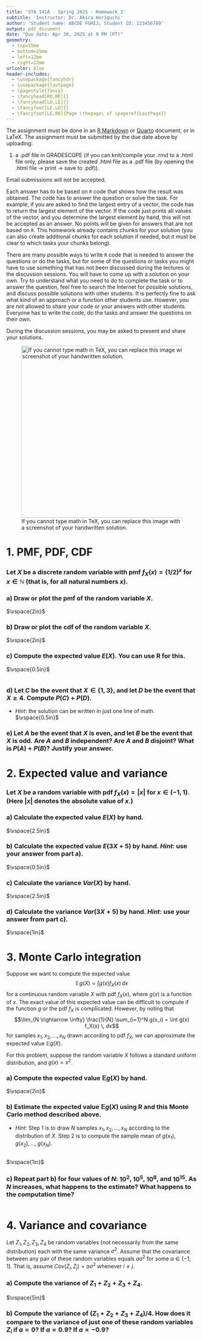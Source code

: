 ```yaml
---
title: 'STA 141A - Spring 2025 - Homework 3'
subtitle: 'Instructor: Dr. Akira Horiguchi'
author: 'Student name: ABCDE FGHIJ; Student ID: 123456789'
output: pdf_document
date: "Due date: Apr 30, 2025 at 9 PM (PT)"
geometry:
  - top=15mm
  - bottom=25mm
  - left=12mm
  - right=12mm
urlcolor: blue
header-includes:
  - \usepackage{fancyhdr}
  - \usepackage{lastpage}
  - \pagestyle{fancy}
  - \fancyhead[RO,RE]{}
  - \fancyhead[LO,LE]{}
  - \fancyfoot[LE,LO]{}
  - \fancyfoot[LE,RO]{Page \thepage\ of \pageref{LastPage}}
---
```


The assignment must be done in an [R Markdown](https://rmarkdown.rstudio.com) or [Quarto](https://quarto.org/) document, or in LaTeX. The assignment must be submitted by the due date above by uploading:

1.  a .pdf file in GRADESCOPE (if you can knit/compile your .rmd to a .html file only, please save the created .html file as a .pdf file (by opening the .html file -\> print -\> save to .pdf)).

Email submissions will not be accepted.

Each answer has to be based on `R` code that shows how the result was obtained. The code has to answer the question or solve the task. For example, if you are asked to find the largest entry of a vector, the code has to return the largest element of the vector. If the code just prints all values of the vector, and you determine the largest element by hand, this will not be accepted as an answer. No points will be given for answers that are not based on `R`. This homework already contains chunks for your solution (you can also create additional chunks for each solution if needed, but it must be clear to which tasks your chunks belong).

There are many possible ways to write `R` code that is needed to answer the questions or do the tasks, but for some of the questions or tasks you might have to use something that has not been discussed during the lectures or the discussion sessions. You will have to come up with a solution on your own. Try to understand what you need to do to complete the task or to answer the question, feel free to  search the Internet for possible solutions, and discuss possible solutions with other students. It is perfectly fine to ask what kind of an approach or a function other students use. However, you are not allowed to share your code or your answers with other students. Everyone has to write the code, do the tasks and answer the questions on their own. 

During the discussion sessions, you may be asked to present and share your solutions.

![If you cannot type math in TeX, you can replace this image with a screenshot of your handwritten solution.](turkey.jpg){width="12cm"}

\newpage

# 1. PMF, PDF, CDF


### Let $X$ be a discrete random variable with pmf $f_X(x) = (1/2)^x$ for $x \in \mathbb{N}$ (that is, for all natural numbers $x$).

### a) Draw or plot the pmf of the random variable $X$.
$\vspace{2in}$

### b) Draw or plot the cdf of the random variable $X$.
$\vspace{2in}$

### c) Compute the expected value $E(X)$. You can use R for this.
$\vspace{0.5in}$

```r

```

### d) Let $C$ be the event that $X \in \{1,3\}$, and let $D$ be the event that $X \geq 4$. Compute $P(C) + P(D)$. 
- *Hint*: the solution can be written in just one line of math.
$\vspace{0.5in}$

### e) Let $A$ be the event that $X$ is even, and let $B$ be the event that $X$ is odd. Are $A$ and $B$ independent? Are $A$ and $B$ disjoint? What is $P(A) + P(B)$? Justify your answer.


\newpage

# 2. Expected value and variance

### Let $X$ be a random variable with pdf $f_X(x) = |x|$ for $x \in (-1,1)$. (Here $|x|$ denotes the absolute value of $x$.)

### a) Calculate the expected value $E(X)$ by hand.

$\vspace{2.5in}$

### b) Calculate the expected value $E(3X + 5)$ by hand. *Hint*: use your answer from part a).
$\vspace{0.5in}$

### c) Calculate the variance $Var(X)$ by hand.
$\vspace{2.5in}$

### d) Calculate the variance $Var(3X + 5)$ by hand. *Hint*: use your answer from part c).
$\vspace{1in}$


\newpage

# 3. Monte Carlo integration

Suppose we want to compute the expected value $$\mathbb{E} g(X) = \int g(x) f_X(x) \, dx$$ for a continuous random variable $X$ with pdf $f_X(x)$, where $g(x)$ is a function of $x$. The exact value of this expected value can be difficult to compute if the function $g$ or the pdf $f_X$ is complicated. However, by noting that $$\lim_{N \rightarrow \infty} \frac{1}{N} \sum_{i=1}^N g(x_i) = \int g(x) f_X(x) \, dx$$ for samples $x_1, x_2, \ldots, x_N$ drawn according to pdf $f_X$, we can approximate the expected value $\mathbb{E} g(X)$.

For this problem, suppose the random variable $X$ follows a standard uniform distribution, and $g(x) = x^2$. 

### a) Compute the expected value $\mathbb{E} g(X)$ by hand.

$\vspace{2in}$

### b) Estimate the expected value $\mathbb{E} g(X)$ using R and this Monte Carlo method described above.

- *Hint*: Step 1 is to draw $N$ samples $x_1, x_2, \ldots, x_N$ according to the distribution of $X$. Step 2 is to compute the sample mean of $g(x_1), g(x_2), \ldots, g(x_N)$.

```r

```

$\vspace{1in}$

### c) Repeat part b) for four values of $N$: $10^2$, $10^5$, $10^8$, and $10^{15}$. As $N$ increases, what happens to the estimate? What happens to the computation time?

```r

```



\newpage

# 4. Variance and covariance

Let $Z_1, Z_2, Z_3, Z_4$ be random variables (not necessarily from the same distribution) each with the same variance $\sigma^2$. Assume that the covariance between any pair of these random variables equals $a \sigma^2$ for some $a \in [-1, 1]$. That is, assume $Cov(Z_i, Z_j) = a \sigma^2$ whenever $i \neq j$.

### a) Compute the variance of $Z_1 + Z_2 + Z_3 + Z_4$.
$\vspace{5in}$

### b) Compute the variance of $(Z_1 + Z_2 + Z_3 + Z_4)/4$. How does it compare to the variance of just one of these random variables $Z_i$ if $a=0$? If $a=0.9$? If $a=-0.9$? 





